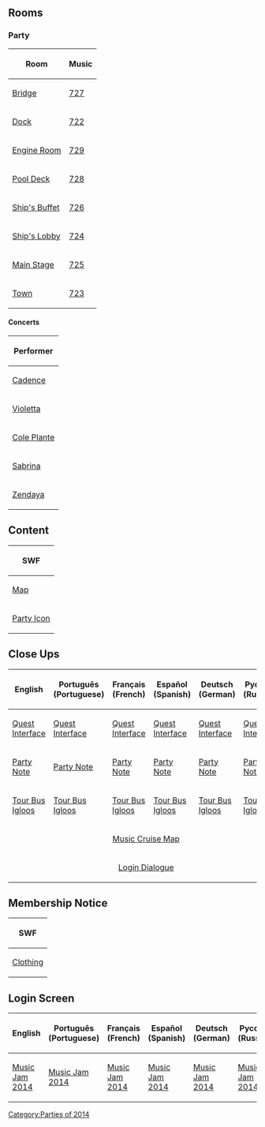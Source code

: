 {{CPW|Music Jam 2014|Music Jam 2014}}
==Rooms==
===Party===
<center>
{|class="wikitable" border="1"
!Room!!Music
|-
|[[Media:RoomsParty4-MusicJam2014.swf|Bridge]]||[[Media:Music727.swf|727]]
|-
|[[Media:RoomsDock-MusicJam2014.swf|Dock]]||[[Media:Music722.swf|722]]
|-
|[[Media:RoomsParty6-MusicJam2014.swf|Engine Room]]||[[Media:Music729.swf|729]]
|-
|[[Media:RoomsParty5-MusicJam2014.swf|Pool Deck]]||[[Media:Music728.swf|728]]
|-
|[[Media:RoomsParty3-MusicJam2014.swf|Ship's Buffet]]||[[Media:Music726.swf|726]]
|-
|[[Media:RoomsParty1-MusicJam2014.swf|Ship's Lobby]]||[[Media:Music724.swf|724]]
|-
|[[Media:RoomsParty2-MusicJam2014.swf|Main Stage]]||[[Media:Music725.swf|725]]
|-
|[[Media:RoomsTown-MusicJam2014.swf|Town]]||[[Media:Music723.swf|723]]
|}
</center>

====Concerts====
<center>
{|class="wikitable" border="1"
!Performer
|-
|[[Media:RoomsConcertsConcert cadence.swf|Cadence]]
|-
|[[Media:RoomsConcertsConcert violetta.swf|Violetta]]
|-
|[[Media:RoomsConcertsConcert djcole.swf|Cole Plante]]
|-
|[[Media:RoomsConcertsConcert sabrina.swf|Sabrina]]
|-
|[[Media:RoomsConcertsConcert zendaya.swf|Zendaya]]
|}
</center>

==Content==
<center>
{|class="wikitable" border="1"
!SWF
|-
|[[Media:ContentMap-MusicJam2014.swf|Map]]
|-
|[[Media:ContentParty icon-MusicJam2014.swf|Party Icon]]
|}
</center>

==Close Ups==
<center>
{|class="wikitable" border="1"
!English!!Português (Portuguese)!!Français (French)!!Español (Spanish)!!Deutsch (German)!!Русский (Russian)
|-
|[[Media:ENClose upsQuest interface-MusicJam2014.swf|Quest Interface]]||[[Media:PTClose upsQuest interface-MusicJam2014.swf|Quest Interface]]||[[Media:FRClose upsQuest interface-MusicJam2014.swf|Quest Interface]]||[[Media:ESClose upsQuest interface-MusicJam2014.swf|Quest Interface]]||[[Media:DEClose upsQuest interface-MusicJam2014.swf|Quest Interface]]||[[Media:RUClose upsQuest interface-MusicJam2014.swf|Quest Interface]]
|-
|[[Media:ENClose upsParty map note-MusicJam2014.swf|Party Note]]||[[Media:PTClose upsParty map note-MusicJam2014.swf|Party Note]]||[[Media:FRClose upsParty map note-MusicJam2014.swf|Party Note]]||[[Media:ESClose upsParty map note-MusicJam2014.swf|Party Note]]||[[Media:DEClose upsParty map note-MusicJam2014.swf|Party Note]]||[[Media:RUClose upsParty map note-MusicJam2014.swf|Party Note]]
|-
|[[Media:ENClose upsParty igloo list-MusicJam2014.swf|Tour Bus Igloos]]||[[Media:PTClose upsParty igloo list-MusicJam2014.swf|Tour Bus Igloos]]||[[Media:FRClose upsParty igloo list-MusicJam2014.swf|Tour Bus Igloos]]||[[Media:ESClose upsParty igloo list-MusicJam2014.swf|Tour Bus Igloos]]||[[Media:DEClose upsParty igloo list-MusicJam2014.swf|Tour Bus Igloos]]||[[Media:RUClose upsParty igloo list-MusicJam2014.swf|Tour Bus Igloos]]
|-
|colspan="6" rowspan="1" align="center" |[[Media:Close upsParty map-MusicJam2014.swf|Music Cruise Map]]
|-
|colspan="6" rowspan="1" align="center" |[[Media:Close upsCharacter dialogue login-MusicJam2014.swf|Login Dialogue]]
|}
</center>

==Membership Notice==
<center>
{|class="wikitable" border="1"
!SWF
|-
|[[Media:MembershipParty1-MusicJam2014.swf|Clothing]]
|}
</center>

==Login Screen==
<center>
{|class="wikitable" border="1"
!English
!Português (Portuguese)
!Français (French)
!Español (Spanish)
!Deutsch (German)
!Русский (Russian)
|-
|[[Media:LoginScreen-ENMusicJam20141.swf|Music Jam 2014]]||[[Media:LoginScreen-PTMusicJam20141.swf|Music Jam 2014]]||[[Media:LoginScreen-FRMusicJam20141.swf|Music Jam 2014]]||[[Media:LoginScreen-ESMusicJam20141.swf|Music Jam 2014]]||[[Media:LoginScreen-DEMusicJam20141.swf|Music Jam 2014]]||[[Media:LoginScreen-RUMusicJam20141.swf|Music Jam 2014]]
|}
</center>
{{Parties}}

[[Category:Parties of 2014]]